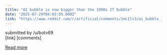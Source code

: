 ```yaml
---
title: "AI bubble is now bigger than the 1990s IT bubble"
date: "2025-07-29T04:03:05.000Z"
link: "https://www.reddit.com/r/artificial/comments/1mc1lv3/ai_bubble_is_now_bigger_than_the_1990s_it_bubble/"
---
```


submitted by    /u/botv69  
 [link]   [comments]

[Read more](https://www.reddit.com/r/artificial/comments/1mc1lv3/ai_bubble_is_now_bigger_than_the_1990s_it_bubble/)
